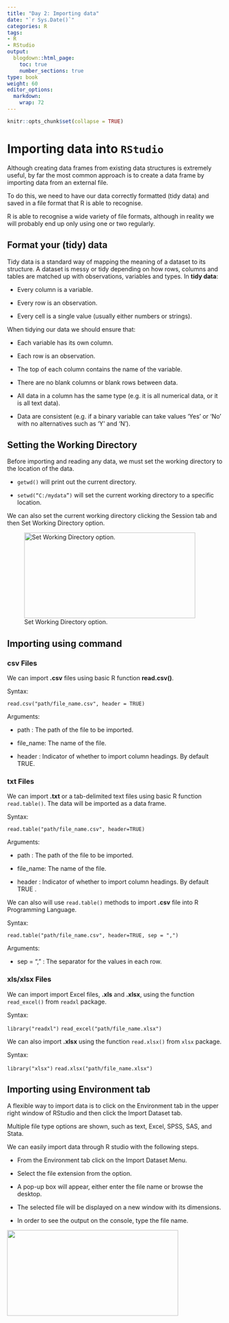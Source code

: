 ```yaml
---
title: "Day 2: Importing data"
date: "`r Sys.Date()`"
categories: R
tags:
- R
- RStudio
output:
  blogdown::html_page:
    toc: true
    number_sections: true
type: book
weight: 60
editor_options: 
  markdown: 
    wrap: 72
---
```


```r
knitr::opts_chunk$set(collapse = TRUE)
```

# Importing data into `RStudio`

Although creating data frames from existing data structures is extremely useful, by far the most common approach is to create a data frame by importing data from an external file.

To do this, we need to have our data correctly formatted (tidy data) and saved in a file format that R is able to recognise.

R is able to recognise a wide variety of file formats, although in reality we will probably end up only using one or two regularly.

## Format your (tidy) data

Tidy data is a standard way of mapping the meaning of a dataset to its structure. A dataset is messy or tidy depending on how rows, columns and tables are matched up with observations, variables and types. In **tidy data**:

-   Every column is a variable.

-   Every row is an observation.

-   Every cell is a single value (usually either numbers or strings).

When tidying our data we should ensure that:

-   Each variable has its own column.

-   Each row is an observation.

-   The top of each column contains the name of the variable.

-   There are no blank columns or blank rows between data.

-   All data in a column has the same type (e.g. it is all numerical data, or it is all text data).

-   Data are consistent (e.g. if a binary variable can take values 'Yes' or 'No' with no alternatives such as 'Y' and 'N').

## Setting the Working Directory

Before importing and reading any data, we must set the working directory to the location of the data.

-   `getwd()` will print out the current directory.

-   `setwd(“C:/mydata”)` will set the current working directory to a specific location.

We can also set the current working directory clicking the Session tab and then Set Working Directory option.

![Set Working Directory
option.](/workshops/neom/importing_files/setwd.png){width="400px" height="200px"}

## Importing using command

### csv Files

We can import **.csv** files using basic R function **read.csv()**.

Syntax:

`read.csv("path/file_name.csv", header = TRUE)`

Arguments:

-   path : The path of the file to be imported.

-   file_name: The name of the file.

-   header : Indicator of whether to import column headings. By default TRUE.

### txt Files

We can import **.txt** or a tab-delimited text files using basic R function `read.table()`. The data will be imported as a data frame.

Syntax:

`read.table("path/file_name.csv", header=TRUE)`

Arguments:

-   path : The path of the file to be imported.

-   file_name: The name of the file.

-   header : Indicator of whether to import column headings. By default
    TRUE .

We can also will use `read.table()` methods to import **.csv** file into R Programming Language.

Syntax:

`read.table("path/file_name.csv", header=TRUE, sep = ",")`

Arguments:

-   sep = "," : The separator for the values in each row.

### xls/xlsx Files

We can import import Excel files, **.xls** and **.xlsx**, using the function `read_excel()` from `readxl` package.

Syntax:

`library("readxl")` `read_excel("path/file_name.xlsx")`

We can also import **.xlsx** using the function `read.xlsx()` from `xlsx` package.

Syntax:

`library("xlsx")` `read.xlsx("path/file_name.xlsx")`

## Importing using Environment tab

A flexible way to import data is to click on the Environment tab in the upper right window of RStudio and then click the Import Dataset tab.

Multiple file type options are shown, such as text, Excel, SPSS, SAS, and Stata.

We can easily import data through R studio with the following steps.

-   From the Environment tab click on the Import Dataset Menu.

-   Select the file extension from the option.

-   A pop-up box will appear, either enter the file name or browse the
    desktop.

-   The selected file will be displayed on a new window with its dimensions.

-   In order to see the output on the console, type the file name.

![](/workshops/neom/importing_files/Environment.png){width=400px height=200px}